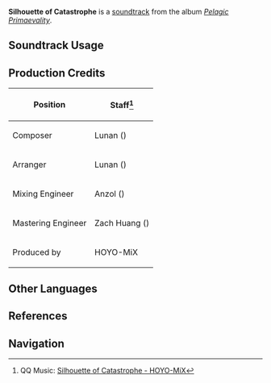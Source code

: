{{Soundtrack Infobox
|image          = Pelagic Primaevality.png
|album          = Pelagic Primaevality
|disc           = 3
|number         = 68
|featured       =
|featured2      =
|featured3      =
|featured_disc  =
|featured_disc2 =
|featured_disc3 =
|youtube_id     = lweHfPL81Eo
|spotify_id     = 0iU3NzSKZbcLdvhGEmW2H1
|previous       = Eschatologia Iudicata
|next           = 
}}
'''Silhouette of Catastrophe''' is a [[soundtrack]] from the album ''[[Pelagic Primaevality]]''.

==Soundtrack Usage==
{{Soundtrack Usage
|quest    = 
|location = 
|domain   = Shadow of Another World\All-Devouring Narwhal//Dark Shadow
}}

==Production Credits==
{| class="wikitable"
! Position
! Staff<ref>QQ Music: [https://y.qq.com/n/ryqq/songDetail/001CNKk74KhJ88 {{zh|灾蚀的痕影}} Silhouette of Catastrophe - HOYO-MiX]</ref>
|-
| Composer
| Lunan ({{zh|路南}})
|-
| Arranger
| Lunan ({{zh|路南}})
|-
| Mixing Engineer
| Anzol ({{zh|鸦雀有声}})
|-
| Mastering Engineer
| Zach Huang ({{zh|黄巍}})
|-
| Produced by
| HOYO-MiX
|}
<!--
==Trivia==
-->
==Other Languages==
{{Other Languages
|en       = Silhouette of Catastrophe
|zhs      = 灾蚀的痕影
|zhs_rm   = Zāishí de Hényǐng
|zht      = 災蝕的痕影
|zht_rm   = Zāishí de Hényǐng
|zh_tl    = Shadows of Calamity
|ja       = カタストロフの残影
|ja_rm    = Katasutorofu no Zan'ei
|ja_tl    = Remnants of Catastrophe
}}

==References==
{{Reflist}}

==Navigation==
{{Soundtrack Navbox|Pelagic Primaevality}}